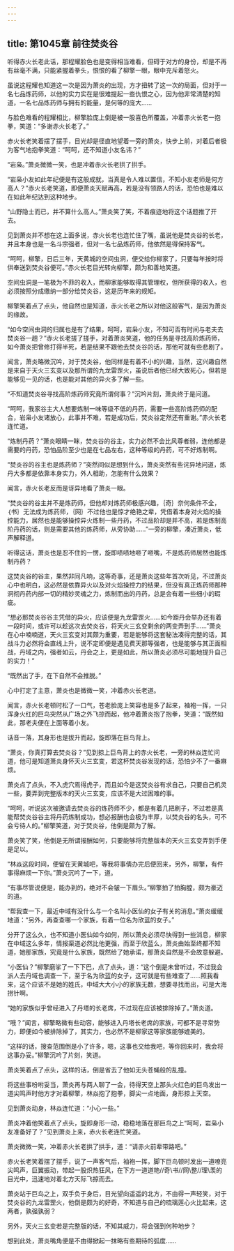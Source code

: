 ```yaml
---
---
---
```

title: 第1045章 前往焚炎谷
---



听得赤火长老此话，那程耀脸色也是变得相当难看，但碍于对方的身份，却是不再有丝毫不满，只能紧握着拳头，恨恨的看了柳擎一眼，眼中充斥着怒火。

虽说这程耀也知道这一次是因为萧炎的出现，方才扭转了这一次的局面，但对于一名七品炼药师，以他的实力实在是很难提起一些仇恨之心，因为他非常清楚的知道，一名七品炼药师与拥有的能量，是何等的庞大……

与脸色难看的程耀相比，柳擎脸庞上倒是被一股喜色所覆盖，冲着赤火长老一抱拳，笑道：“多谢赤火长老了。”

赤火长老笑着摆了摆手，目光却是径直地望着一旁的萧炎，快步上前，对着后者极为客气地抱拳笑道：“呵呵，还不知道小友名讳？”

“岩枭。”萧炎微微一笑，也是冲着赤火长老拱了拱手。

“岩枭小友如此年纪便是有这般成就，当真是令人难以置信，不知小友老师是何方高人？”赤火长老笑道，即便萧炎天赋再高，若是没有领路人的话，恐怕也是难以在如此年纪达到这种地步。

“山野隐士而已，并不算什么高人。”萧炎笑了笑，不着痕迹地将这个话题推了开去。

见到萧炎并不想在这上面多说，赤火长老也连忙住了嘴，虽说他是焚炎谷的长老，并且本身也是一名斗宗强者，但对一名七品炼药师，他依然是得保持客气。

“呵呵，柳擎，日后三年，天黄城的空间虫洞，便交给你柳家了，只要每年按时将供奉送到焚炎谷便可。”赤火长老目光转向柳擎，颇为和善地笑道。

空间虫洞是一笔极为不菲的收入，而柳家能够取得其管理权，但所获得的收入，也必须按照分成缴纳一部分给焚炎谷，这是历年来的规矩。

柳擎笑着点了点头，他自然也是知道，赤火长老之所以对他这般客气，是因为萧炎的缘故。

“如今空间虫洞的归属也是有了结果，呵呵，岩枭小友，不知可否有时间与老夫去焚炎谷一趟？”赤火长老搓了搓手，对着萧炎笑道，他的任务是寻找高阶炼药师，如今萧炎把曾修打得半死，若是结果不跟他去焚炎谷的话，那他可就有些悲剧了。

闻言，萧炎略微沉吟，对于焚炎谷，他同样是有着不小的兴趣，当然，这兴趣自然是来自于天火三玄变以及那所谓的九龙雷罡火，虽说后者他已经大致死心，但若是能够见一见的话，也是能对其他的异火多了解一些。

“不知道焚炎谷寻找高阶炼药师究竟所谓何事？”沉吟片刻，萧炎终于是问道。

“呵呵，我家谷主大人想要炼制一味等级不低的丹药，需要一些高阶炼药师的配合，岩枭小友诸放心，此事并不难，若是成功后，焚炎谷定然还有重谢。”赤火长老连忙道。

“炼制丹药？”萧炎眼睛一眯，焚炎谷的谷主，实力必然不会比风尊者弱，连他都是需要的丹药，恐怕品阶至少也是在七品左右，这种等级的丹药，可不好炼制啊。

“焚炎谷的谷主也是炼药师？”突然间似是想到什么，萧炎突然有些诧异地问道，炼丹大多都是依靠本身实力，外人相助，怎能有什么效果？

闻言，赤火长老反而是讶异地看了萧炎一眼。

“焚炎谷的谷主并不是炼药师，但他却对炼药师极感兴趣，｛奇｝奈何条件不全，｛书｝无法成为炼药师，｛网｝不过他也是惊才绝艳之辈，凭借着本身对火焰的操控能力，居然也是能够操控异火炼制一些丹药，不过品阶却是并不高，若是炼制高阶丹药的话，则是需要其他的炼药师，从旁协助……”一旁的柳擎，凑近萧炎，低声解释道。

听得这话，萧炎也是忍不住的一愣，旋即啧啧地咂了咂嘴，不是炼药师居然也能炼制丹药？

这焚炎谷的谷主，果然非同凡响，这等奇事，还是萧炎这些年首次听见，不过萧炎心中也明白，这必然是依靠异火以及对火焰操控力的结果，但没有真正炼药师那种洞彻丹药内部一切的精妙灵魂之力，炼制而出的丹药，总是会有着一些细小的瑕疵。

“想必那焚炎谷谷主凭借的异火，应该便是九龙雷罡火……如今距丹会举办还有着一段时间，或许可以趁这次去焚炎谷，将天火三玄变剩余的两变弄到手……”萧炎在心中喃喃道，天火三玄变对其颇为重要，若是能够将这套秘法凑得完整的话，其战斗力必然将会直线上升，说不定即便是遇见费天那等强者，也是能够与其正面相战，丹域之内，强者如云，丹会之上，更是如此，所以萧炎必须尽可能地提升自己的实力！”

“既然出了手，在下自然不会推脱。”

心中打定了主意，萧炎也是微微一笑，冲着赤火长老道。

闻言，赤火长老顿时松了一口气，苍老脸庞上笑容也是多了起来，袖袍一挥，一只浑身火红的巨鸟突然从广场之外飞掠而起，他冲着萧炎抱了抱拳，笑道：“既然如此，那老夫便在上面等着小友。

话音一落，其身形也是拔升而起，旋即落在巨鸟背上。

“萧炎，你真打算去焚炎谷？”见到掠上巨鸟背上的赤火长老，一旁的林焱连忙问道，他可是知道萧炎身怀天火三玄变，若这杯焚炎谷发现的话，恐怕少不了一番麻烦。

萧炎点了点头，不入虎穴焉得虎子，而且如今是这焚炎谷有求自己，只要自己机灵一些，要弄到完整版本的天火三玄变，应该不是大过困难的事。

“呵呵，听说这次被邀请去焚炎谷的炼药师不少，都是有着几把刷子，不过若是真能帮焚炎谷谷主将丹药炼制成功，想必报酬也会极为丰厚，以焚炎谷的名头，可不会亏待人的。”柳擎笑道，对于焚炎谷，他倒是颇为了解。

萧炎笑了笑，他倒是无所谓报酬如何，只要能够将完整版本的天火三玄变弄到手便是足以。

“林焱这段时间，便留在天黄城吧，等我将事倩办完后便回来，另外，柳擎，有件事得麻烦一下你。”萧炎沉吟了一下，道。

“有事尽管说便是，能办到的，绝对不会皱一下眉头。”柳擎拍了拍胸膛，颇为豪迈的道。

“帮我查一下，最近中域有没什么与一个名叫小医仙的女子有关的消息。”萧炎缓缓地道：“另外，再查查哪一个家族，有着一位名为欣蓝的女子。”

分开了这么久，也不知道小医仙如今如何，所以萧炎必须尽快得到一些消息，柳家在中域这么多年，情报渠道必然比他更强，而至于欣蓝么，萧炎由始至终都不知道，她那家族，究竟是什么家族，既然给了她承诺，那萧炎自然是不会故意躲避。

“小医仙？”柳擎磨挲了一下下巴，点了点头，道：“这个倒是未曾听过，不过我会派人去丹域也调查一下，至于名为欣蓝的女子，这可就是有些难查了……照我看来，这个应该不是她的姓氏，中域大大小小的家族无数，想要寻找而出，可是大海捞针啊。

“她的家族似乎曾经进入了丹塔的长老席，不过现在应该被排除掉了。”萧炎道。

“哦？”闻言，柳擎略微有些动容，能够进入丹塔长老席的家族，可都不是寻常势力，即便如今被排除掉了，其实力，也必然不是柳家这等家族能够媲美的。

“这样的话，搜查范围倒是小了许多，嗯，这事也交给我吧，等你回来时，我会将这事办妥。”柳擎沉吟了片刻，笑道。

萧炎笑着点了点头，这样的话，倒是省去了他如无头苍蝇般的乱撞。

将这些事吩咐妥当，萧炎再与两人聊了一会，待得天空上那头火红色的巨鸟发出一道尖鸣声时他方才对着柳擎，林焱抱了抱拳，脚尖一点地面，身形掠上天空。

见到萧炎动身，林焱连忙道：“小心一些。”

萧炎冲着他笑着点了点头，旋即身形一动，稳稳地落在那巨鸟之上“呵呵，岩枭小友准备好了？”见到萧炎上来，赤火长老连忙笑道。

萧炎微微一笑，冲着赤火长老拱了拱手，道：“请赤火前辈带路吧。”

赤火长老笑着摆了摆手，说了一声客气后，袖袍一挥，脚下巨鸟顿时发出一道嘹亮尖鸣声，巨翼振动，带起一股炽热狂风，在下方一道道艳//奇\\书//网\\整//理\\羡的目光中，迅速地对着北方天际飞掠而去。

萧炎站于巨鸟之上，双手负于身后，目光望向遥遥的北方，不由得一声轻笑，对于焚炎谷的九龙雷罡火，他倒是颇为的好奇，不知道与自己的琉璃莲心火比起来，这两者，孰强孰弱？

另外，天火三玄变若是完整版的话，不知其威力，将会强到何种地步？

想到此处，萧炎嘴角便是不由得掀起一抹略有些期待的弧度……